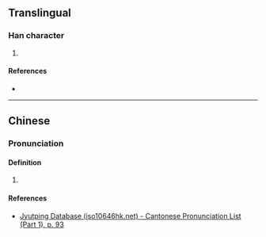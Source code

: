 {{character info/new}}
==Translingual==

===Han character===
{{Han char|rn=38|rad=女|as=07|sn=10|four=|canj=VGP|ids=⿰女志}}

# {{defn|Han|sort=女07}}

====References====
* {{Han ref|kx=0263.040|dkj=06325|hdz=21049.120|uh=5A21|ud=23073}}

----

==Chinese==

===Pronunciation===
{{zh-pron
|m=zhì
|c=zi3
}}

====Definition====
# {{defn|lang=yue|sort=女07}}

====References====
* [http://www.iso10646hk.net/jp/document/download.jsp Jyutping Database (iso10646hk.net) - Cantonese Pronunciation List (Part 1), p. 93]